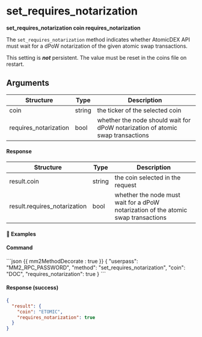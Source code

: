 # set_requires_notarization

**set_requires_notarization coin requires_notarization**

The `set_requires_notarization` method indicates whether AtomicDEX API must wait for a dPoW notarization of the given atomic swap transactions.

<Note>

This setting is _**not**_ persistent. The value must be reset in the coins file on restart.

</Note>

## Arguments

| Structure             | Type   | Description                                                                    |
| --------------------- | ------ | ------------------------------------------------------------------------------ |
| coin                  | string | the ticker of the selected coin                                                |
| requires_notarization | bool   | whether the node should wait for dPoW notarization of atomic swap transactions |

#### Response

| Structure                    | Type   | Description                                                                        |
| ---------------------------- | ------ | ---------------------------------------------------------------------------------- |
| result.coin                  | string | the coin selected in the request                                                   |
| result.requires_notarization | bool   | whether the node must wait for a dPoW notarization of the atomic swap transactions |

#### 📌 Examples

#### Command

<CodeGroup title="" tag="POST" label="set_requires_notarization">
```json {{ mm2MethodDecorate : true }}
{
  "userpass": "MM2_RPC_PASSWORD",
  "method": "set_requires_notarization",
  "coin": "DOC",
  "requires_notarization": true
}
```
</CodeGroup>


<CollapsibleSection expandedText='Hide Response' collapsedText='Show Response'>

#### Response (success)

```json
{
  "result": {
    "coin": "ETOMIC",
    "requires_notarization": true
  }
}
```

</CollapsibleSection>
